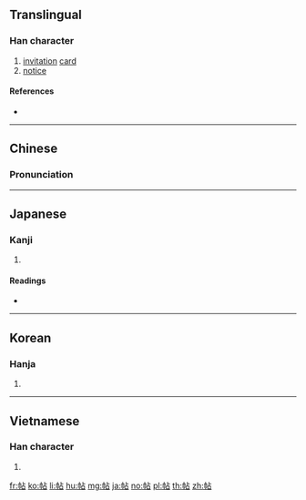 ==Translingual==

===Han character===
{{Han char|rn=50|rad=巾|as=05|sn=8|four=41260|canj=LBYR|ids=⿰巾占}}

# [[invitation]] [[card]]
# [[notice]]

====References====
* {{Han ref|kx=0330.010|dkj=08849|dj=0635.200|hdz=10733.060|uh=5E16|ud=24086|bh=A9AB|bd=43435}}

----

==Chinese==
{{zh-forms}}

===Pronunciation===
{{zh-pron
|m=tiē,tiè,tiě
|c=tip3
|mn=thiap
|mc=y
|oc=y
|ma=
|cat=n
}}

----

==Japanese==

===Kanji===
{{ja-kanji|grade=|rs=巾05}}

# {{defn|lang=ja|sort=巾05}}

====Readings====
* {{ja-readings|on=[[じょう]] (jō) > [[でふ]] (defu), [[ちょう]] (chō) > [[てふ]] (tefu)|kun=[[かきもの]] (kakimono)}}

----

==Korean==

===Hanja===
{{ko-hanja|hangeul=[[첩]], [[체]]|rv=cheop, che|mr=ch'ŏp, ch'e}}

# {{defn|lang=ko|sort=巾05}}

----

==Vietnamese==

===Han character===
{{vi-readings|rs=巾05|hanviet=thiếp}}

# {{defn|lang=vi|sort=巾05}}

[[fr:帖]]
[[ko:帖]]
[[li:帖]]
[[hu:帖]]
[[mg:帖]]
[[ja:帖]]
[[no:帖]]
[[pl:帖]]
[[th:帖]]
[[zh:帖]]